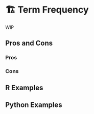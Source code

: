 # 🏗️ Term Frequency {#sec-text-tf}

WIP

## Pros and Cons

### Pros

### Cons

## R Examples

## Python Examples

